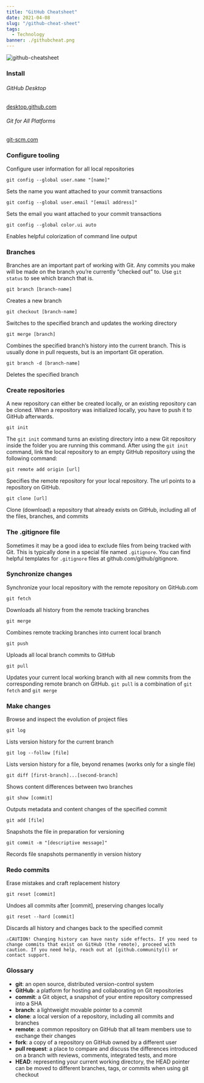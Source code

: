 ---
title: "GitHub Cheatsheet"
date: 2021-04-08
slug: "/github-cheat-sheet"
tags:
  - Technology
banner: ./githubcheat.png
---

![github-cheatsheet](./githubcheat.png)

### Install

###### GitHub Desktop
[desktop.github.com]()

###### Git for All Platforms
[git-scm.com]()

### Configure tooling
Configure user information for all local repositories
```shell
git config --global user.name "[name]"
```
Sets the name you want attached to your commit transactions
```shell
git config --global user.email "[email address]"
```
Sets the email you want attached to your commit transactions
```shell
git config --global color.ui auto
```
Enables helpful colorization of command line output

### Branches
Branches are an important part of working with Git. Any commits you make will be made on the branch you’re currently “checked out” to. Use ```git status``` to see which branch that is.
```shell
git branch [branch-name]
```
Creates a new branch
```shell
git checkout [branch-name]
```
Switches to the specified branch and updates the working directory
```shell
git merge [branch]
```
Combines the specified branch’s history into the current branch. This is usually done in pull requests, but is an important Git operation.
```shell
git branch -d [branch-name]
```
Deletes the specified branch

### Create repositories
A new repository can either be created locally, or an existing repository can be cloned. When a repository was initialized locally, you have to push it to GitHub afterwards.
```shell
git init
```
The ```git init``` command turns an existing directory into a new Git repository inside the folder you are running this command. After using the ```git init``` command, link the local repository to an empty GitHub repository using the following command:
```shell
git remote add origin [url]
```
Specifies the remote repository for your local repository. The url points to a repository on GitHub.
```shell
git clone [url]
```
Clone (download) a repository that already exists on GitHub, including all of the files, branches, and commits

### The .gitignore file
Sometimes it may be a good idea to exclude files from being tracked with Git. This is typically done in a special file named ```.gitignore```. You can find helpful templates for ```.gitignore``` files at github.com/github/gitignore.

### Synchronize changes
Synchronize your local repository with the remote repository on GitHub.com
```shell
git fetch
```
Downloads all history from the remote tracking branches
```shell
git merge
```
Combines remote tracking branches into current local branch
```shell
git push
```
Uploads all local branch commits to GitHub
```shell
git pull
```
Updates your current local working branch with all new commits from the corresponding remote branch on GitHub. ```git pull``` is a combination of ```git fetch``` and ```git merge```

### Make changes
Browse and inspect the evolution of project files
```shell
git log
```
Lists version history for the current branch
```shell
git log --follow [file]
```
Lists version history for a file, beyond renames (works only for a single file)
```shell
git diff [first-branch]...[second-branch]
```
Shows content differences between two branches
```shell
git show [commit]
```
Outputs metadata and content changes of the specified commit
```shell
git add [file]
```
Snapshots the file in preparation for versioning
```shell
git commit -m "[descriptive message]"
```
Records file snapshots permanently in version history

### Redo commits
Erase mistakes and craft replacement history
```shell
git reset [commit]
```
Undoes all commits after [commit], preserving changes locally
```shell
git reset --hard [commit]
```
Discards all history and changes back to the specified commit

```⚠️CAUTION! Changing history can have nasty side effects. If you need to change commits that exist on GitHub (the remote), proceed with caution. If you need help, reach out at [github.community]() or contact support.```

### Glossary
- **git**: an open source, distributed version-control system
- **GitHub**: a platform for hosting and collaborating on Git repositories
- **commit**: a Git object, a snapshot of your entire repository compressed into a SHA
- **branch**: a lightweight movable pointer to a commit
- **clone**: a local version of a repository, including all commits and branches
- **remote**: a common repository on GitHub that all team members use to exchange their changes
- **fork**: a copy of a repository on GitHub owned by a different user
- **pull request**: a place to compare and discuss the differences introduced on a branch with reviews, comments, integrated tests, and more
- **HEAD**: representing your current working directory, the HEAD pointer can be moved to different branches, tags, or commits when using git checkout
